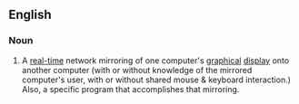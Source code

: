==English==
{{wikipedia|dab=remote desktop}}
===Noun===
{{en-noun|head=[[remote]] [[desktop]]}}

# {{context|computing}} A [[real-time]] network mirroring of one computer's [[graphical]] [[display]] onto another computer (with or without knowledge of the mirrored computer's user, with or without shared mouse & keyboard interaction.)  Also, a specific program that accomplishes that mirroring.